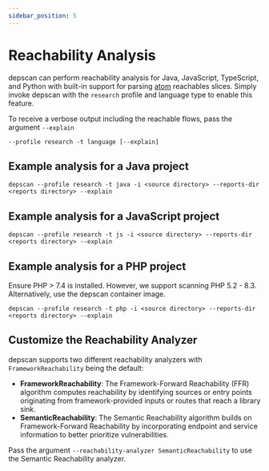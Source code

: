 ```yaml
---
sidebar_position: 5
---
```


# Reachability Analysis

depscan can perform reachability analysis for Java, JavaScript, TypeScript, and Python with built-in support for parsing [atom](https://github.com/AppThreat/atom) reachables slices. Simply invoke depscan with the `research` profile and language type to enable this feature.

To receive a verbose output including the reachable flows, pass the argument `--explain`

```shell
--profile research -t language [--explain]
```

## Example analysis for a Java project

```shell
depscan --profile research -t java -i <source directory> --reports-dir <reports directory> --explain
```

## Example analysis for a JavaScript project

```shell
depscan --profile research -t js -i <source directory> --reports-dir <reports directory> --explain
```

## Example analysis for a PHP project

Ensure PHP > 7.4 is installed. However, we support scanning PHP 5.2 - 8.3. Alternatively, use the depscan container image.

```shell
depscan --profile research -t php -i <source directory> --reports-dir <reports directory> --explain
```

[//]: # '    <img src="docs/php-reach1.png" alt="PHP Reachability" width="256">'
[//]: #
[//]: # '    <img src="docs/not-reachable.png" alt="PHP NOT Reachability" width="256">'

## Customize the Reachability Analyzer

depscan supports two different reachability analyzers with `FrameworkReachability` being the default:

- **FrameworkReachability**: The Framework-Forward Reachability (FFR) algorithm computes reachability by identifying sources or entry points originating from framework-provided inputs or routes that reach a library sink.
- **SemanticReachability**: The Semantic Reachability algorithm builds on Framework-Forward Reachability by incorporating endpoint and service information to better prioritize vulnerabilities.

Pass the argument `--reachability-analyzer SemanticReachability` to use the Semantic Reachability analyzer.
